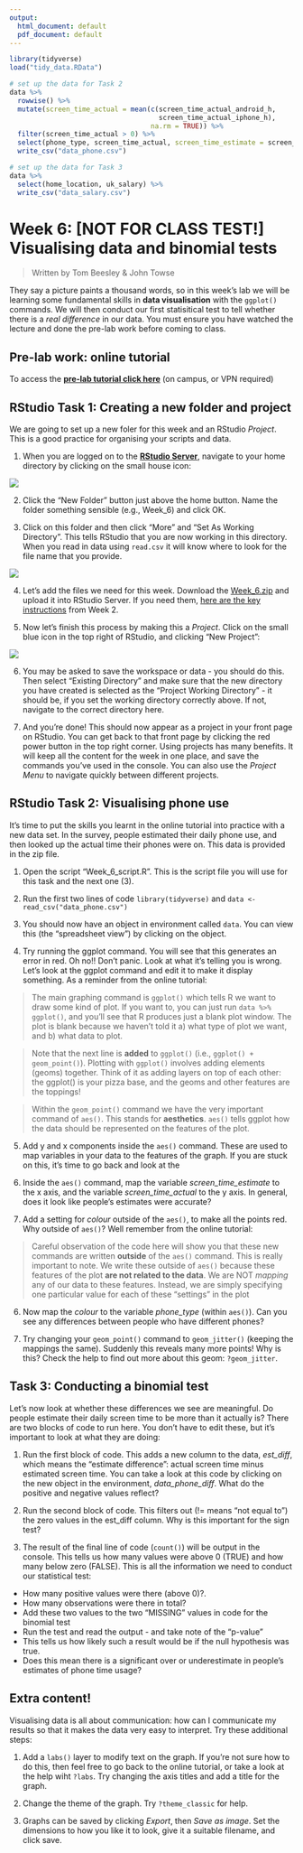 ```yaml
---
output:
  html_document: default
  pdf_document: default
---
```



```r
library(tidyverse)
load("tidy_data.RData")

# set up the data for Task 2
data %>% 
  rowwise() %>% 
  mutate(screen_time_actual = mean(c(screen_time_actual_android_h,
                                     screen_time_actual_iphone_h),
                                   na.rm = TRUE)) %>% 
  filter(screen_time_actual > 0) %>% 
  select(phone_type, screen_time_actual, screen_time_estimate = screen_time_estimate_h) %>% 
  write_csv("data_phone.csv")

# set up the data for Task 3
data %>% 
  select(home_location, uk_salary) %>% 
  write_csv("data_salary.csv")


```

# Week 6: [NOT FOR CLASS TEST!] Visualising data and binomial tests

> Written by Tom Beesley & John Towse

They say a picture paints a thousand words, so in this week's lab we will be learning some fundamental skills in **data visualisation** with the `ggplot()` commands.  We will then conduct our first statisitical test to tell whether there is a *real difference* in our data. You must ensure you have watched the lecture and done the pre-lab work before coming to class. 

## Pre-lab work: online tutorial

To access the [**pre-lab tutorial click here**](https://ma-rconnect.lancs.ac.uk/Week_6_LabPrep){target="_blank"} (on campus, or VPN required)

## RStudio Task 1: Creating a new folder and project

We are going to set up a new foler for this week and an RStudio *Project*. This is a good practice for organising your scripts and data. 

1. When you are logged on to the [**RStudio Server**](http://psy-rstudio.lancaster.ac.uk){target="_blank"}, navigate to your home directory by clicking on the small house icon:

![](files/Week_6/home_button.png)

2. Click the "New Folder" button just above the home button. Name the folder something sensible (e.g., Week_6) and click OK.

3. Click on this folder and then click "More" and "Set As Working Directory". This tells RStudio that you are now working in this directory. When you read in data using `read.csv` it will know where to look for the file name that you provide.

![](files/Week_6/working_dir.png)

4. Let's add the files we need for this week. Download the [Week_6.zip](files/Week_6/Week_6.zip) and upload it into RStudio Server. If you need them, [here are the key instructions](#uploading_zip) from Week 2.

5. Now let's finish this process by making this a *Project*. Click on the small blue icon in the top right of RStudio, and clicking "New Project":

![](files/Week_6/new_project.png)

6. You may be asked to save the workspace or data - you should do this. Then select "Existing Directory" and make sure that the new directory you have created is selected as the "Project Working Directory" - it should be, if you set the working directory correctly above. If not, navigate to the correct directory here.

7. And you're done! This should now appear as a project in your front page on RStudio. You can get back to that front page by clicking the red power button in the top right corner. Using projects has many benefits. It will keep all the content for the week in one place, and save the commands you've used in the console. You can also use the *Project Menu* to navigate quickly between different projects.


## RStudio Task 2: Visualising phone use

It's time to put the skills you learnt in the online tutorial into practice with a new data set. In the survey, people estimated their daily phone use, and then looked up the actual time their phones were on. This data is provided in the zip file. 

1. Open the script "Week_6_script.R". This is the script file you will use for this task and the next one (3).

2. Run the first two lines of code `library(tidyverse)` and `data <- read_csv("data_phone.csv")`

3. You should now have an object in environment called `data`. You can view this (the "spreadsheet view") by clicking on the object.

4. Try running the ggplot command. You will see that this generates an error in red. Oh no!! Don't panic. Look at what it's telling you is wrong. Let's look at the ggplot command and edit it to make it display something. As a reminder from the online tutorial:

> The main graphing command is `ggplot()` which tells R we want to draw some kind of plot. If you want to, you can just run `data %>% ggplot()`, and you'll see that R produces just a blank plot window. The plot is blank because we haven't told it a) what type of plot we want, and b) what data to plot.

>Note that the next line is **added** to `ggplot()` (i.e., `ggplot() + geom_point()`). Plotting with `ggplot()` involves adding elements (geoms) together. Think of it as adding layers on top of each other: the ggplot() is your pizza base, and the geoms and other features are the toppings! 

> Within the `geom_point()` command we have the very important command of `aes()`. This stands for **aesthetics**. `aes()` tells ggplot how the data should be represented on the features of the plot.

5. Add y and x components inside the `aes()` command. These are used to map variables in your data to the features of the graph. If you are stuck on this, it's time to go back and look at the 

4. Inside the `aes()` command, map the variable *screen_time_estimate* to the x axis, and the variable *screen_time_actual* to the y axis. In general, does it look like people's estimates were accurate?

5. Add a setting for *colour* outside of the `aes()`, to make all the points red. Why outside of `aes()`? Well remember from the online tutorial:

> Careful observation of the code here will show you that these new commands are written **outside** of the `aes()` command. This is really important to note. We write these outside of `aes()` because these features of the plot **are not related to the data**. We are NOT *mapping* any of our data to these features. Instead, we are simply specifying one particular value for each of these "settings" in the plot

6. Now map the *colour* to the variable *phone_type* (within `aes()`). Can you see any differences between people who have different phones?

7. Try changing your `geom_point()` command to `geom_jitter()` (keeping the mappings the same). Suddenly this reveals many more points! Why is this? Check the help to find out more about this geom: `?geom_jitter`.

## Task 3: Conducting a binomial test

Let's now look at whether these differences we see are meaningful. Do people estimate their daily screen time to be more than it actually is? There are two blocks of code to run here. You don't have to edit these, but it's important to look at what they are doing:

1. Run the first block of code. This adds a new column to the data, *est_diff*, which means the "estimate difference": actual screen time minus estimated screen time. You can take a look at this code by clicking on the new object in the environment, *data_phone_diff*. What do the positive and negative values reflect?

2. Run the second block of code. This filters out (!= means "not equal to") the zero values in the est_diff column. Why is this important for the sign test?

3. The result of the final line of code (`count()`) will be output in the console. This tells us how many values were above 0 (TRUE) and how many below zero (FALSE). This is all the information we need to conduct our statistical test:

  + How many positive values were there (above 0)?. 
  + How many observations were there in total? 
  + Add these two values to the two "MISSING" values in code for the binomial test
  + Run the test and read the output - and take note of the "p-value"
  + This tells us how likely such a result would be if the null hypothesis was true.
  + Does this mean there is a significant over or underestimate in people's estimates of phone time usage?


## Extra content!

Visualising data is all about communication: how can I communicate my results so that it makes the data very easy to interpret. Try these additional steps:

1. Add a `labs()` layer to modify text on the graph. If you're not sure how to do this, then feel free to go back to the online tutorial, or take a look at the help wiht `?labs`. Try changing the axis titles and add a title for the graph.

2. Change the theme of the graph. Try `?theme_classic` for help.

3. Graphs can be saved by clicking *Export*, then *Save as image*. Set the dimensions to how you like it to look, give it a suitable filename, and click save.






